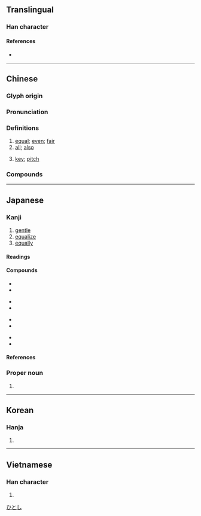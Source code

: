 {{character info/new}}
==Translingual==
{{stroke order|strokes=7}}

===Han character===
{{Han char|rn=32|rad=土|as=04|sn=7|four=47120|canj=GPIM,GPMM|ids=⿰土匀}}

====References====
* {{Han ref|kx=0224.310|dkj=04916|dj=0459.200|hdz=10425.060|uh=5747|ud=22343|bh=A7A1|bd=42913}}

----

==Chinese==
{{zh-forms}}

===Glyph origin===
{{Han etym}}

===Pronunciation===
{{zh-pron
|m=jūn
|m-s=
|c=gwan1,kwan1
|c-t=
|g=
|h=pfs=kiûn
|j=
|mb=gé̤ng
|md=gĭng/gŭng
|mn=qz,tp,xm:kun/kh,zz:kin
|mn-t=geng1
|w=
|x=
|mc=y
|oc=y
|cat=a,adv,n
}}

===Definitions===
{{zh-hanzi}}

# [[equal]]; [[even]]; [[fair]]
# [[all]]; [[also]]
# {{lb|zh|Chinese music}} [[key]]; [[pitch]]

===Compounds===
{{zh-der|功均一匡|均賦|均勻|五均六管|平均利潤|均買均賣|均派|均田制|均等|均富|功均柱地|力均勢敵|均一|均賠|平均值|勢均力敵|平均律|均權|功均天地|均輸|平均風速|平均股價|平均繼承|平均溫度|平均成本|平均工資|平均壽命|平均|勞逸不均|平均主義|均攤|安定均衡|力敵勢均|利益均霑|均勢|均霑|均衡|均夷作用|均可|均權制度|平均地權|不平均|平均數|均分|不均|均之|平均時差|戶均|智均力敵|權力均衡|淑均|成均|鴻均|貧富不均|總平均|均川|均州路|均縣}}

{{zh-cat|Intermediate}}

----

==Japanese==

===Kanji===
{{ja-kanji|grade=5|rs=土04}}

# [[gentle]]
# [[equalize]]
# [[equally]]

====Readings====
{{ja-readings
|goon=うん, きん
|kanon=うん, きん
|kanyoon=いん
|kun=なら-す
|nanori=お, ただ, なお, なり, ひとし, ひら, まさ
}}

====Compounds====
{{top4}}
* {{ja-r|均%一|きん%いつ}}
* {{ja-r|均衡|きんこう}}
{{mid4}}
* {{ja-l|均輸法}}
* {{ja-r|均斉|きんせい}}
{{mid4}}
* {{ja-r|均沾|きんてん}}
* {{ja-r|均田|きんでん}}
{{mid4}}
* {{ja-r|均等|きんとう}}
* {{ja-r|均整|きんせい}}
{{bottom}}

====References====
{{ja-kref
|ku=2249
|shift=8BCF
|jis=3651
|euc=B6D1
|skip=1-3-4
|freq=715
|nelson=1065
|newnelson=988
|halpern=235
|kld=173
|heisig=160
|tuttle=3b4.8
}}

===Proper noun===
{{ja-pos|proper|ひとし}}

# {{given name|ja|male}}

[[Category:Japanese male given names|ひとし]]

----

==Korean==

===Hanja===
{{ko-hanja|hangeul=균}}

# {{rfdef|ko|sort=土04}}

----

==Vietnamese==

===Han character===
{{vi-hantu|[[quân]]|rs=土04}}

# {{rfdef|vi|sort=土04}}